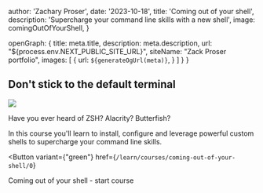 
  author: 'Zachary Proser',
  date: '2023-10-18',
  title: 'Coming out of your shell', 
  description: 'Supercharge your command line skills with a new shell',
  image: comingOutOfYourShell, 
}

  openGraph: {
    title: meta.title,
    description: meta.description,
    url: "${process.env.NEXT_PUBLIC_SITE_URL}", 
    siteName: "Zack Proser portfolio",
    images: [
      {
        url: `${generateOgUrl(meta)}`,
      }
    ]
  }
}


## Don&apos;t stick to the default terminal

<Image width={1200} height={600} src={comingOutOfYourShell2.src} />

Have you ever heard of ZSH? Alacrity? Butterfish? 

In this course you'll learn to install, configure and leverage powerful custom shells to supercharge your command line skills.

<Button 
  variant={"green"}
  href={`/learn/courses/coming-out-of-your-shell/0`}
>
Coming out of your shell - start course
</Button>

